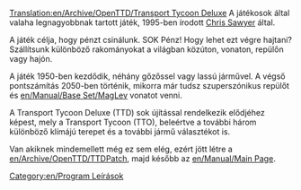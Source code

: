 [[Translation:en/Archive/OpenTTD/Transport Tycoon Deluxe]]
A játékosok által valaha legnagyobbnak tartott játék, 1995-ben írodott [http://www.chrissawyer.com Chris Sawyer] által.

A játék célja, hogy pénzt csinálunk. SOK Pénz!
Hogy lehet ezt végre hajtani? Szállítsunk különböző rakományokat a világban közúton, vonaton, repülőn vagy hajón.

A játék 1950-ben kezdődik, néhány gőzőssel vagy lassú járművel. A végső pontszámítás 2050-ben történik, mikorra már tudsz szuperszónikus repülőt és [[en/Manual/Base Set/MagLev]] vonatot venni.

A Transport Tycoon Deluxe (TTD) sok újítással rendelkezik elődjéhez képest, mely a Transport Tycoon (TTO),  beleértve a további három különböző klímájú terepet és a további jármű választékot is.

Van akiknek mindemellett még ez sem elég, ezért jött létre a [[en/Archive/OpenTTD/TTDPatch]], majd később az [[en/Manual/Main Page]].

[[Category:en/Program Leírások]]
